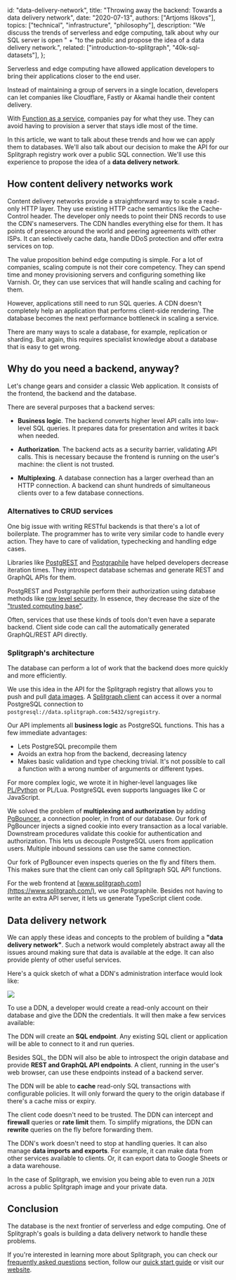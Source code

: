   id: "data-delivery-network",
  title: "Throwing away the backend: Towards a data delivery network",
  date: "2020-07-13",
  authors: ["Artjoms Iškovs"],
  topics: ["technical", "infrastructure", "philosophy"],
  description:
    "We discuss the trends of serverless and edge computing, talk about why our SQL server is open " +
    "to the public and propose the idea of a data delivery network.",
  related: ["introduction-to-splitgraph", "40k-sql-datasets"],
};

Serverless and edge computing have allowed application developers to bring their applications closer to the end user.

Instead of maintaining a group of servers in a single location, developers can let companies like Cloudflare, Fastly or Akamai handle their content delivery.

With [Function as a service](https://en.wikipedia.org/wiki/Function_as_a_service), companies pay for what they use. They can avoid having to provision a server that stays idle most of the time.

In this article, we want to talk about these trends and how we can apply them to databases. We'll also talk about our decision to make the API for our Splitgraph registry work over a public SQL connection. We'll use this experience to propose the idea of a **data delivery network**.

## How content delivery networks work

Content delivery networks provide a straightforward way to scale a read-only HTTP layer. They use existing HTTP cache semantics like the Cache-Control header. The developer only needs to point their DNS records to use the CDN's nameservers. The CDN handles everything else for them. It has points of presence around the world and peering agreements with other ISPs. It can selectively cache data, handle DDoS protection and offer extra services on top.

The value proposition behind edge computing is simple. For a lot of companies, scaling compute is not their core competency. They can spend time and money provisioning servers and configuring something like Varnish. Or, they can use services that will handle scaling and caching for them.

However, applications still need to run SQL queries. A CDN doesn't completely help an application that performs client-side rendering. The database becomes the next performance bottleneck in scaling a service.

There are many ways to scale a database, for example, replication or sharding. But again, this requires specialist knowledge about a database that is easy to get wrong.

## Why do you need a backend, anyway?

Let's change gears and consider a classic Web application. It consists of the frontend, the backend and the database.

There are several purposes that a backend serves:

  * **Business logic**. The backend converts higher level API calls into low-level SQL queries. It prepares data for presentation and writes it back when needed.

  * **Authorization**. The backend acts as a security barrier, validating API calls. This is necessary because the frontend is running on the user's machine: the client is not trusted.

  * **Multiplexing**. A database connection has a larger overhead than an HTTP connection. A backend can shunt hundreds of simultaneous clients over to a few database connections.

### Alternatives to CRUD services

One big issue with writing RESTful backends is that there's a lot of boilerplate. The programmer has to write very similar code to handle every action. They have to care of validation, typechecking and handling edge cases.

Libraries like [PostgREST](https://postgrest.org/en/latest/) and [Postgraphile](https://www.graphile.org/postgraphile/) have helped developers decrease iteration times. They introspect database schemas and generate REST and GraphQL APIs for them.

PostgREST and Postgraphile perform their authorization using database methods like [row level security](https://postgrest.org/en/v7.0.0/auth.html). In essence, they decrease the size of the ["trusted computing base"](https://en.wikipedia.org/wiki/Trusted_computing_base).

Often, services that use these kinds of tools don't even have a separate backend. Client side code can call the automatically generated GraphQL/REST API directly.

### Splitgraph's architecture

The database can perform a lot of work that the backend does more quickly and more efficiently.

We use this idea in the API for the Splitgraph registry that allows you to push and pull [data images](/docs/concepts/images). A [Splitgraph client](/docs/architecture/sgr-client) can access it over a normal PostgreSQL connection to `postgresql://data.splitgraph.com:5432/sgregistry`.

Our API implements all **business logic** as PostgreSQL functions. This has a few immediate advantages:

  * Lets PostgreSQL precompile them
  * Avoids an extra hop from the backend, decreasing latency
  * Makes basic validation and type checking trivial. It's not possible to call a function with a wrong number of arguments or different types.

For more complex logic, we wrote it in higher-level languages like [PL/Python](https://www.postgresql.org/docs/current/plpython.html) or PL/Lua. PostgreSQL even supports languages like C or JavaScript.

We solved the problem of **multiplexing and authorization** by adding [PgBouncer](https://www.pgbouncer.org/), a connection pooler, in front of our database. Our fork of PgBouncer injects a signed cookie into every transaction as a local variable. Downstream procedures validate this cookie for authentication and authorization. This lets us decouple PostgreSQL users from application users. Multiple inbound sessions can use the same connection.

Our fork of PgBouncer even inspects queries on the fly and filters them. This makes sure that the client can only call Splitgraph SQL API functions.

For the web frontend at [www.splitgraph.com](https://www.splitgraph.com/), we use Postgraphile. Besides not having to write an extra API server, it lets us generate TypeScript client code.

## Data delivery network

We can apply these ideas and concepts to the problem of building a **"data delivery network"**. Such a network would completely abstract away all the issues around making sure that data is available at the edge. It can also provide plenty of other useful services.

Here's a quick sketch of what a DDN's administration interface would look like:

![](https://raw.githubusercontent.com/splitgraph/splitgraph.com/master/content/blog/images/20200713-data-delivery-network/admin-panel.png)

To use a DDN, a developer would create a read-only account on their database and give the DDN the credentials. It will then make a few services available:

The DDN will create an **SQL endpoint**. Any existing SQL client or application will be able to connect to it and run queries.

Besides SQL, the DDN will also be able to introspect the origin database and provide **REST and GraphQL API endpoints**. A client, running in the user's web browser, can use these endpoints instead of a backend server.

The DDN will be able to **cache** read-only SQL transactions with configurable policies. It will only forward the query to the origin database if there's a cache miss or expiry.

The client code doesn't need to be trusted. The DDN can intercept and **firewall** queries or **rate limit** them. To simplify migrations, the DDN can **rewrite** queries on the fly before forwarding them.

The DDN's work doesn't need to stop at handling queries. It can also manage **data imports and exports**. For example, it can make data from other services available to clients. Or, it can export data to Google Sheets or a data warehouse.

In the case of Splitgraph, we envision you being able to even run a `JOIN` across a public Splitgraph image and your private data.

## Conclusion

The database is the next frontier of serverless and edge computing. One of Splitgraph's goals is building a data delivery network to handle these problems.

If you're interested in learning more about Splitgraph, you can check our [frequently asked questions](/docs/getting-started/frequently-asked-questions) section, follow our [quick start guide](/docs/getting-started/five-minute-demo) or visit our [website](https://www.splitgraph.com).
